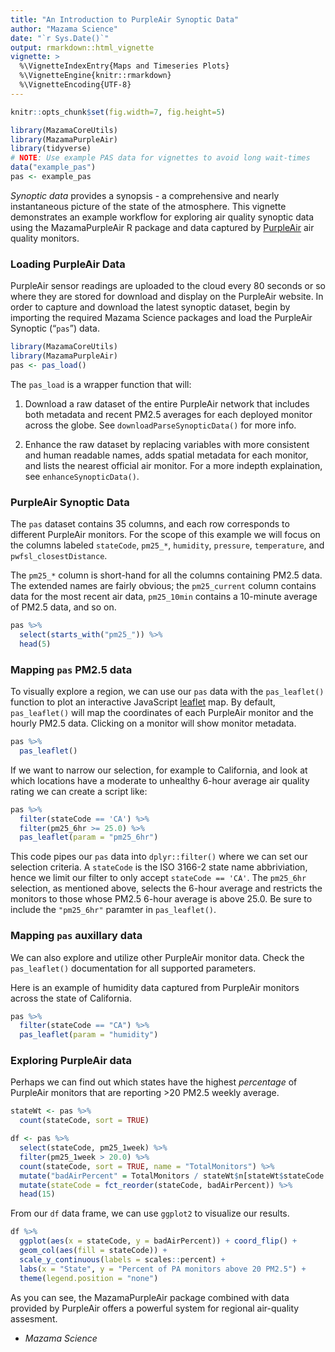 ```yaml
---
title: "An Introduction to PurpleAir Synoptic Data"
author: "Mazama Science"
date: "`r Sys.Date()`"
output: rmarkdown::html_vignette
vignette: >
  %\VignetteIndexEntry{Maps and Timeseries Plots}
  %\VignetteEngine{knitr::rmarkdown}
  %\VignetteEncoding{UTF-8}
---
```


```r
knitr::opts_chunk$set(fig.width=7, fig.height=5)

library(MazamaCoreUtils)
library(MazamaPurpleAir)
library(tidyverse)
# NOTE: Use example PAS data for vignettes to avoid long wait-times
data("example_pas")
pas <- example_pas
```

_Synoptic data_ provides a synopsis - a comprehensive and nearly instantaneous 
picture of the state of the atmosphere. This vignette demonstrates an example 
workflow for exploring air quality synoptic data using the MazamaPurpleAir 
R package and data captured by [PurpleAir](https://www.purpleair.com/) air 
quality monitors.

### Loading PurpleAir Data
PurpleAir sensor readings are uploaded to the cloud every 80 seconds or so 
where they are stored for download and display on the PurpleAir website. In 
order to capture and download the latest synoptic dataset, begin by importing 
the required Mazama Science packages and load the PurpleAir Synoptic ("`pas`") 
data.   

```r
library(MazamaCoreUtils)
library(MazamaPurpleAir)
pas <- pas_load()
```

The `pas_load` is a wrapper function that will: 

1. Download a raw dataset of the entire PurpleAir network that includes both 
metadata and recent PM2.5 averages for each deployed monitor across the globe. 
See `downloadParseSynopticData()` for more info.

2. Enhance the raw dataset by replacing variables with more consistent and 
human readable names, adds spatial metadata for each monitor, and lists the 
nearest official air monitor. For a more indepth explaination, see 
`enhanceSynopticData()`.

### PurpleAir Synoptic Data
The `pas` dataset contains 35 columns, and each row corresponds to different 
PurpleAir monitors. For the scope of this example we will focus on the columns
labeled `stateCode`, `pm25_*`, `humidity`, `pressure`, `temperature`, and 
`pwfsl_closestDistance`. 

The `pm25_*` column is short-hand for all the columns containing PM2.5 data. 
The extended names are fairly obvious; the `pm25_current` column contains data for 
the most recent air data, `pm25_10min` contains a 10-minute average of PM2.5 
data, and so on. 

```r
pas %>% 
  select(starts_with("pm25_")) %>% 
  head(5)
``` 

### Mapping `pas` PM2.5 data

To visually explore a region, we can use our `pas` data with the `pas_leaflet()`
function to plot an interactive JavaScript [leaflet](https://leafletjs.com/) map.
By default, `pas_leaflet()` will map the coordinates of each PurpleAir monitor 
and the hourly PM2.5 data. Clicking on a monitor will show monitor metadata.

```r
pas %>% 
  pas_leaflet()
```

If we want to narrow our selection, for example to California, and look at which 
locations have a moderate to unhealthy 6-hour average air quality rating we can 
create a script like:

```r
pas %>% 
  filter(stateCode == 'CA') %>% 
  filter(pm25_6hr >= 25.0) %>% 
  pas_leaflet(param = "pm25_6hr")
```

This code pipes our `pas` data into `dplyr::filter()` where we can set our 
selection criteria. A `stateCode` is the ISO 3166-2 state name abbriviation, 
hence we limit our filter to only accept `stateCode == 'CA'`. The `pm25_6hr` 
selection, as mentioned above, selects the 6-hour average and restricts the 
monitors to those whose PM2.5 6-hour average is above 25.0. Be sure to include 
the `"pm25_6hr"` paramter in `pas_leaflet()`.  

### Mapping `pas` auxillary data

We can also explore and utilize other PurpleAir monitor data. Check the 
`pas_leaflet()` documentation for all supported parameters.

Here is an example of humidity data captured from PurpleAir monitors across the 
state of California.
```r
pas %>% 
  filter(stateCode == "CA") %>% 
  pas_leaflet(param = "humidity")
```

### Exploring PurpleAir data

Perhaps we can find out which states have the highest _percentage_ of PurpleAir 
monitors that are reporting >20 PM2.5 weekly average. 

```r
stateWt <- pas %>% 
  count(stateCode, sort = TRUE)

df <- pas %>%
  select(stateCode, pm25_1week) %>% 
  filter(pm25_1week > 20.0) %>%
  count(stateCode, sort = TRUE, name = "TotalMonitors") %>%
  mutate("badAirPercent" = TotalMonitors / stateWt$n[stateWt$stateCode == stateCode]) %>% 
  mutate(stateCode = fct_reorder(stateCode, badAirPercent)) %>%
  head(15)
```

From our `df` data frame, we can use `ggplot2` to visualize our results. 

```r
df %>% 
  ggplot(aes(x = stateCode, y = badAirPercent)) + coord_flip() + 
  geom_col(aes(fill = stateCode)) + 
  scale_y_continuous(labels = scales::percent) + 
  labs(x = "State", y = "Percent of PA monitors above 20 PM2.5") + 
  theme(legend.position = "none")
```

As you can see, the MazamaPurpleAir package combined with data provided by 
PurpleAir offers a powerful system for regional air-quality assesment. 

- _Mazama Science_



